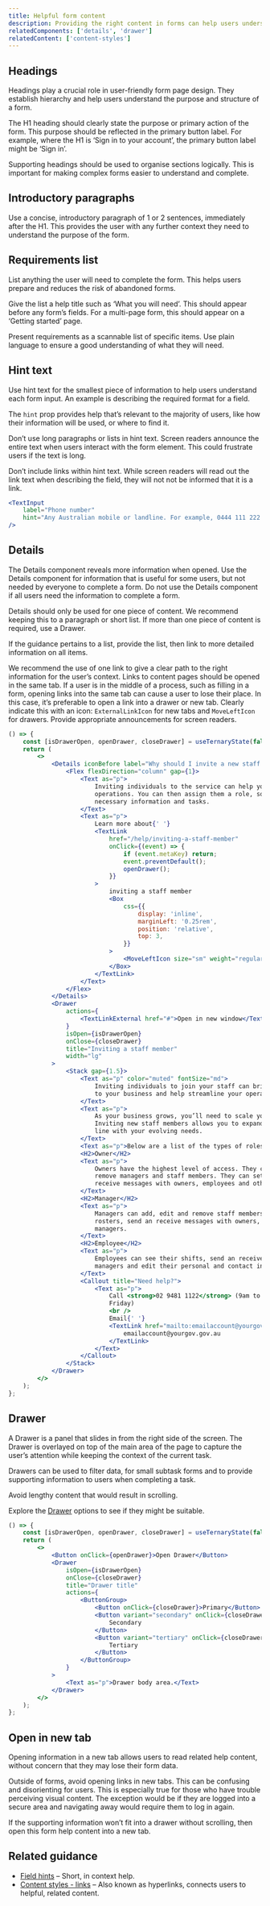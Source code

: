 ```yaml
---
title: Helpful form content
description: Providing the right content in forms can help users understand and complete forms quickly and efficiently. The location, amount and type of content provided is important.
relatedComponents: ['details', 'drawer']
relatedContent: ['content-styles']
---
```


## Headings

Headings play a crucial role in user-friendly form page design. They establish hierarchy and help users understand the purpose and structure of a form.

The H1 heading should clearly state the purpose or primary action of the form. This purpose should be reflected in the primary button label. For example, where the H1 is ‘Sign in to your account’, the primary button label might be ‘Sign in’.

Supporting headings should be used to organise sections logically. This is important for making complex forms easier to understand and complete.

## Introductory paragraphs

Use a concise, introductory paragraph of 1 or 2 sentences, immediately after the H1. This provides the user with any further context they need to understand the purpose of the form.

## Requirements list

List anything the user will need to complete the form. This helps users prepare and reduces the risk of abandoned forms.

Give the list a help title such as ‘What you will need’. This should appear before any form’s fields. For a multi-page form, this should appear on a ‘Getting started’ page.

Present requirements as a scannable list of specific items. Use plain language to ensure a good understanding of what they will need.

## Hint text

Use hint text for the smallest piece of information to help users understand each form input. An example is describing the required format for a field.

The `hint` prop provides help that’s relevant to the majority of users, like how their information will be used, or where to find it.

Don’t use long paragraphs or lists in hint text. Screen readers announce the entire text when users interact with the form element. This could frustrate users if the text is long.

Don’t include links within hint text. While screen readers will read out the link text when describing the field, they will not not be informed that it is a link.

```jsx live
<TextInput
	label="Phone number"
	hint="Any Australian mobile or landline. For example, 0444 111 222 or 02 9988 7766"
/>
```

## Details

The Details component reveals more information when opened. Use the Details component for information that is useful for some users, but not needed by everyone to complete a form. Do not use the Details component if all users need the information to complete a form.

Details should only be used for one piece of content. We recommend keeping this to a paragraph or short list. If more than one piece of content is required, use a Drawer.

If the guidance pertains to a list, provide the list, then link to more detailed information on all items.

We recommend the use of one link to give a clear path to the right information for the user’s context. Links to content pages should be opened in the same tab. If a user is in the middle of a process, such as filling in a form, opening links into the same tab can cause a user to lose their place. In this case, it’s preferable to open a link into a drawer or new tab. Clearly indicate this with an icon: `ExternalLinkIcon` for new tabs and `MoveLeftIcon` for drawers. Provide appropriate announcements for screen readers.

```jsx live
() => {
	const [isDrawerOpen, openDrawer, closeDrawer] = useTernaryState(false);
	return (
		<>
			<Details iconBefore label="Why should I invite a new staff member?">
				<Flex flexDirection="column" gap={1}>
					<Text as="p">
						Inviting individuals to the service can help you streamline your
						operations. You can then assign them a role, so they can access
						necessary information and tasks.
					</Text>
					<Text as="p">
						Learn more about{' '}
						<TextLink
							href="/help/inviting-a-staff-member"
							onClick={(event) => {
								if (event.metaKey) return;
								event.preventDefault();
								openDrawer();
							}}
						>
							inviting a staff member
							<Box
								css={{
									display: 'inline',
									marginLeft: '0.25rem',
									position: 'relative',
									top: 3,
								}}
							>
								<MoveLeftIcon size="sm" weight="regular" />
							</Box>
						</TextLink>
					</Text>
				</Flex>
			</Details>
			<Drawer
				actions={
					<TextLinkExternal href="#">Open in new window</TextLinkExternal>
				}
				isOpen={isDrawerOpen}
				onClose={closeDrawer}
				title="Inviting a staff member"
				width="lg"
			>
				<Stack gap={1.5}>
					<Text as="p" color="muted" fontSize="md">
						Inviting individuals to join your staff can bring numerous benefits
						to your business and help streamline your operations.
					</Text>
					<Text as="p">
						As your business grows, you’ll need to scale your team accordingly.
						Inviting new staff members allows you to expand your workforce in
						line with your evolving needs.
					</Text>
					<Text as="p">Below are a list of the types of roles available:</Text>
					<H2>Owner</H2>
					<Text as="p">
						Owners have the highest level of access. They can add, edit and
						remove managers and staff members. They can set rosters, send an
						receive messages with owners, employees and other managers.
					</Text>
					<H2>Manager</H2>
					<Text as="p">
						Managers can add, edit and remove staff members. They can set
						rosters, send an receive messages with owners, employees and other
						managers.
					</Text>
					<H2>Employee</H2>
					<Text as="p">
						Employees can see their shifts, send an receive messages with
						managers and edit their personal and contact information.
					</Text>
					<Callout title="Need help?">
						<Text as="p">
							Call <strong>02 9481 1122</strong> (9am to 5pm AEST Monday to
							Friday)
							<br />
							Email{' '}
							<TextLink href="mailto:emailaccount@yourgov.gov.au">
								emailaccount@yourgov.gov.au
							</TextLink>
						</Text>
					</Callout>
				</Stack>
			</Drawer>
		</>
	);
};
```

## Drawer

A Drawer is a panel that slides in from the right side of the screen. The Drawer is overlayed on top of the main area of the page to capture the user’s attention while keeping the context of the current task.

Drawers can be used to filter data, for small subtask forms and to provide supporting information to users when completing a task.

Avoid lengthy content that would result in scrolling.

Explore the [Drawer](/components/drawer) options to see if they might be suitable.

```jsx live
() => {
	const [isDrawerOpen, openDrawer, closeDrawer] = useTernaryState(false);
	return (
		<>
			<Button onClick={openDrawer}>Open Drawer</Button>
			<Drawer
				isOpen={isDrawerOpen}
				onClose={closeDrawer}
				title="Drawer title"
				actions={
					<ButtonGroup>
						<Button onClick={closeDrawer}>Primary</Button>
						<Button variant="secondary" onClick={closeDrawer}>
							Secondary
						</Button>
						<Button variant="tertiary" onClick={closeDrawer}>
							Tertiary
						</Button>
					</ButtonGroup>
				}
			>
				<Text as="p">Drawer body area.</Text>
			</Drawer>
		</>
	);
};
```

## Open in new tab

Opening information in a new tab allows users to read related help content, without concern that they may lose their form data.

Outside of forms, avoid opening links in new tabs. This can be confusing and disorienting for users. This is especially true for those who have trouble perceiving visual content. The exception would be if they are logged into a secure area and navigating away would require them to log in again.

If the supporting information won’t fit into a drawer without scrolling, then open this form help content into a new tab.

## Related guidance

- [Field hints](/components/field#hint) – Short, in context help.
- [Content styles - links](/content/content-styles#links) – Also known as hyperlinks, connects users to helpful, related content.
